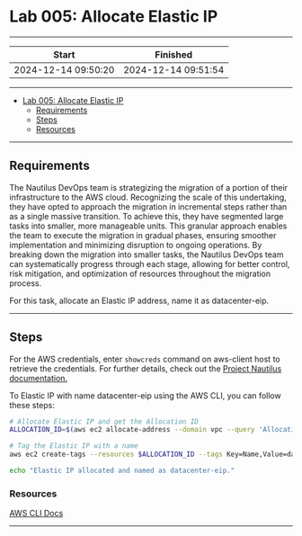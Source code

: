 # Lab 005: Allocate Elastic IP

------------------------------

Start|Finished
---------|----------
2024-12-14 09:50:20 | 2024-12-14 09:51:54

------------------------------

- [Lab 005: Allocate Elastic IP](#lab-005-allocate-elastic-ip)
  - [Requirements](#requirements)
  - [Steps](#steps)
  - [Resources](#resources)

------------------------------

## Requirements

The Nautilus DevOps team is strategizing the migration of a portion of their infrastructure to the AWS cloud. Recognizing the scale of this undertaking, they have opted to approach the migration in incremental steps rather than as a single massive transition. To achieve this, they have segmented large tasks into smaller, more manageable units. This granular approach enables the team to execute the migration in gradual phases, ensuring smoother implementation and minimizing disruption to ongoing operations. By breaking down the migration into smaller tasks, the Nautilus DevOps team can systematically progress through each stage, allowing for better control, risk mitigation, and optimization of resources throughout the migration process.

For this task, allocate an Elastic IP address, name it as datacenter-eip.

------------------------------

## Steps

For the AWS credentials, enter ``` showcreds ``` command on aws-client host to retrieve the credentials. For further details, check out the [Project Nautilus documentation.](https://kodekloudhub.github.io/kodekloud-engineer/docs/projects/nautilus)

To Elastic IP with name datacenter-eip using the AWS CLI, you can follow these steps:

```bash filename="aws.sh" {3} copy
# Allocate Elastic IP and get the Allocation ID
ALLOCATION_ID=$(aws ec2 allocate-address --domain vpc --query 'AllocationId' --output text)

# Tag the Elastic IP with a name
aws ec2 create-tags --resources $ALLOCATION_ID --tags Key=Name,Value=datacenter-eip

echo "Elastic IP allocated and named as datacenter-eip."
```

### Resources

[AWS CLI Docs](https://aws.amazon.com/cli/)

------------------------------
